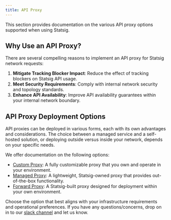 ```yaml
---
title: API Proxy
---
```


This section provides documentation on the various API proxy options supported when using Statsig.

## Why Use an API Proxy?

There are several compelling reasons to implement an API proxy for Statsig network requests:

1. **Mitigate Tracking Blocker Impact**: Reduce the effect of tracking blockers on Statsig API usage.
2. **Meet Security Requirements**: Comply with internal network security and topology standards.
3. **Enhance API Availability**: Improve API availability guarantees within your internal network boundary.

## API Proxy Deployment Options

API proxies can be deployed in various forms, each with its own advantages and considerations. The choice between a managed service and a self-hosted solution, or deploying outside versus inside your network, depends on your specific needs.

We offer documentation on the following options:

- [Custom Proxy](/infrastructure/api_proxy/custom_proxy): A fully customizable proxy that you own and operate in your environment.
- [Managed Proxy](/infrastructure/api_proxy/managed-proxy): A lightweight, Statsig-owned proxy that provides out-of-the-box functionality.
- [Forward Proxy](/server/concepts/forward_proxy): A Statsig-built proxy designed for deployment within your own environment.

Choose the option that best aligns with your infrastructure requirements and operational preferences. If you have any questions/concerns, drop on in to our [slack channel](https://www.statsig.com/slack) and let us know.
